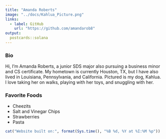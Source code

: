 ```yaml
---
title: "Amanda Roberts"
image: "../docs/Kahlua_Picture.png"
links:
  - label: GitHub
    url: "https://github.com/amandarob8"
output:
  postcards::solana
---
```

 
### Bio
Hi, I'm Amanda Roberts, a junior SDS major also pursuing a business minor and CS certificate. My hometown is currently Houston, TX, but I have also lived in Louisiana, Pennsylvania, and California. Pictured is my dog, Kahlua. I love taking her on walks, playing with her toys, and snuggling with her.

### Favorite Foods
* Cheezits
* Salt and Vinegar Chips
* Strawberries
* Pasta

```r
cat("Website built on:", format(Sys.time(), "%B %d, %Y at %I:%M %p"))
```